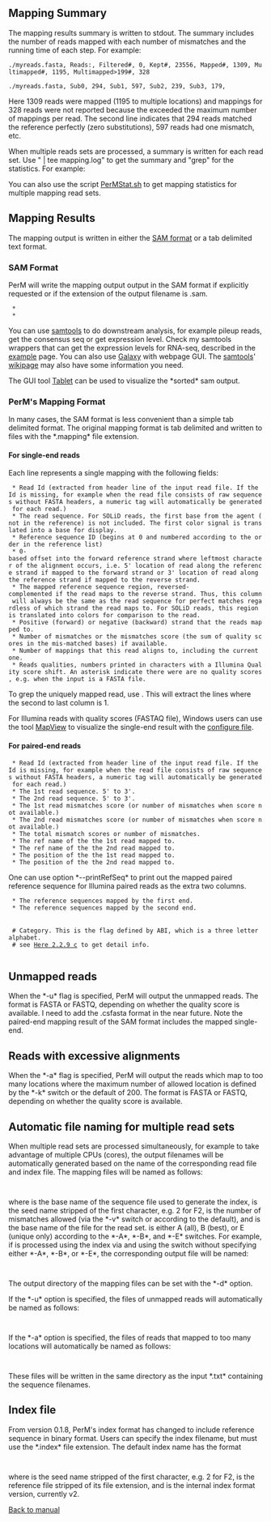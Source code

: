 ==Mapping Summary==
The mapping results summary is written to stdout. The summary includes the number of reads mapped with each number of mismatches and the running time of each step. For example:
 
 ./myreads.fasta, Reads:, Filtered#, 0, Kept#, 23556, Mapped#, 1309, Multimapped#, 1195, Multimapped>199#, 328

 ./myreads.fasta, Sub0, 294, Sub1, 597, Sub2, 239, Sub3, 179,

Here 1309 reads were mapped (1195 to multiple locations) and mappings for 328 reads were not reported because the exceeded the maximum number of mappings per read. The second line indicates that 294 reads matched the reference perfectly (zero substitutions), 597 reads had one mismatch, etc.

When multiple reads sets are processed, a summary is written for each read set. Use " | tee mapping.log" to get the summary and "grep" for the statistics. 
For example:

 {{{ cat stats.txt | tr '\r' '\n' | grep 'Sub' }}}

 {{{ cat stats.txt | tr '\r' '\n' | grep 'Read#' }}}

You can also use the script 
[http://perm.googlecode.com/files/PerMStat.sh PerMStat.sh] to get mapping statistics for multiple mapping read sets.

==Mapping Results==

The mapping output is written in either the [http://samtools.sourceforge.net/SAM1.pdf SAM format] or a tab delimited text format.

=== SAM Format ===
PerM will write the mapping output output in the SAM format if explicitly requested or if the extension of the output filename is .sam.

  * {{{--outputFormat sam}}} 
  * {{{-o <outputFile>.sam}}}

You can use [http://samtools.sourceforge.net/ samtools] to do downstream analysis, for example pileup reads, get the consensus seq or get expression level. Check my samtools wrappers that can get the expression levels for RNA-seq, described in the [http://code.google.com/p/perm/wiki/SamExample example] page. You can also use [http://test.g2.bx.psu.edu/ Galaxy] with webpage GUI. The [http://samtools.sourceforge.net/ samtools]' [http://sourceforge.net/apps/mediawiki/samtools/index.php?title=SAM_protocol#C_APIs_.28SAMtools-C.29 wikipage] may also have some information you need. 
 
The GUI tool [http://bioinf.scri.ac.uk/tablet/ Tablet] can be used to visualize the *sorted* sam output. 

=== PerM's Mapping Format ===
In many cases, the SAM format is less convenient than a simple tab delimited format. The original mapping format is tab delimited and written to files with the *.mapping* file extension.
 
==== For single-end reads ====
Each line represents a single mapping with the following fields:

  * Read Id (extracted from header line of the input read file. If the Id is missing, for example when the read file consists of raw sequences without FASTA headers, a numeric tag will automatically be generated for each read.)
  * The read sequence. For SOLiD reads, the first base from the agent (not in the reference) is not included. The first color signal is translated into a base for display.
  * Reference sequence ID (begins at 0 and numbered according to the order in the reference list)
  * 0-based offset into the forward reference strand where leftmost character of the alignment occurs, i.e. 5' location of read along the reference strand if mapped to the forward strand or 3' location of read along the reference strand if mapped to the reverse strand.
  * The mapped reference sequence region, reversed-complemented if the read maps to the reverse strand. Thus, this column will always be the same as the read sequence for perfect matches regardless of which strand the read maps to. For SOLiD reads, this region is translated into colors for comparison to the read.
  * Positive (forward) or negative (backward) strand that the reads mapped to.
  * Number of mismatches or the mismatches score (the sum of quality scores in the mis-matched bases) if available. 
  * Number of mappings that this read aligns to, including the current one. 
  * Reads qualities, numbers printed in characters with a Illumina Quality score shift. An asterisk indicate there were are no quality scores, e.g. when the input is a FASTA file.

To grep the uniquely mapped read, use {{{grep -P '\t1\t[!\t]*\t$' [result].mapping }}}. This will extract the lines where the second to last column is 1. 
 
For Illumina reads with quality scores (FASTAQ file), Windows users can use the tool [http://evolution.sysu.edu.cn/mapview/ MapView] to visualize the single-end result with the [http://perm.googlecode.com/files/MVFmaker_NewFormat.txt configure file]. 

==== For paired-end reads ====

  * Read Id (extracted from header line of the input read file. If the Id is missing, for example when the read file consists of raw sequences without FASTA headers, a numeric tag will automatically be generated for each read.)
  * The 1st read sequence. 5' to 3'.
  * The 2nd read sequence. 5' to 3'.
  * The 1st read mismatches score (or number of mismatches when score not available.)
  * The 2nd read mismatches score (or number of mismatches when score not available.)
  * The total mismatch scores or number of mismatches.
  * The ref name of the the 1st read mapped to.
  * The ref name of the the 2nd read mapped to.
  * The position of the the 1st read mapped to.
  * The position of the the 2nd read mapped to.

One can use option *--printRefSeq* to print out the mapped paired reference sequence for Illumina paired reads as the extra two columns.
  * The reference sequences mapped by the first end.
  * The reference sequences mapped by the second end. 

  <wiki:comment>
  # Category. This is the flag defined by ABI, which is a three letter alphabet. 
  # see [http://www3.appliedbiosystems.com/cms/groups/mcb_marketing/documents/generaldocuments/cms_058718.pdf Here 2.2.9 c] to get detail info.
  </wiki:comment> 
== Unmapped reads ==

When the *-u* flag is specified, PerM will output the unmapped reads. The format is FASTA or FASTQ, depending on whether the quality score is available. I need to add the .csfasta format in the near future. Note the paired-end mapping result of the SAM format includes the mapped single-end. 

== Reads with excessive alignments ==

When the *-a* flag is specified, PerM will output the reads which map to too many locations where the maximum number of allowed location is defined by the *-k* switch or the default of 200. The format is FASTA or FASTQ, depending on whether the quality score is available.

== Automatic file naming for multiple read sets ==

When multiple read sets are processed simultaneously, for example to take advantage of multiple CPUs (cores), the output filenames will be automatically generated based on the name of the corresponding read file and index file. The mapping files will be named as follows:

  {{{<idxbase>_<mode>_<Seed1>_<#mm>_<readfile>.mapping}}}

where {{{<idxbase>}}} is the base name of the sequence file used to generate the index, {{{<Seed1>}}} is the seed name stripped of the first character, e.g. 2 for F2, {{{<#mm>}}} is the number of mismatches allowed (via the *-v* switch or according to the default), and {{{<readfile>}}} is the base name of the file for the read set. {{{<mode>}}} is either A (all), B (best), or E (unique only) according to the *-A*, *-B*, and *-E* switches. For example, if {{{myreads_14.fasta}}} is processed using the index {{{64_2_Illumina_myref_v2.index}}} via {{{--seed F2}}} and using the {{{-v 3}}} switch without specifying either *-A*, *-B*, or *-E*, the corresponding output file will be named:

  {{{myref_B_2_3_myreads_14.mapping}}}

The output directory of the mapping files can be set with the *-d* option.

If the *-u* option is specified, the files of unmapped reads will automatically be named as follows:

  {{{myreads_14_miss_myref.fasta}}}

If the *-a* option is specified, the files of reads that mapped to too many locations will automatically be named as follows:

  {{{myreads_14_ambig_myref.fasta}}}

These files will be written in the same directory as the input *.txt* containing the sequence filenames.

== Index file ==

From version 0.1.8, PerM's index format has changed to include reference sequence in binary format. Users can specify the index filename, but must use the *.index* file extension. The default index name has the format

  {{{<ReadLength>_<Seed1>_<ReadType>_<RefFileName>_<Version>.index}}}

where {{{<Seed1>}}} is the seed name stripped of the first character, e.g. 2 for F2, {{{<RefFileName>}}} is the reference file stripped of its file extension, and {{{<Version>}}} is the internal index format version, currently v2.

[http://code.google.com/p/perm/wiki/Manual Back to manual]